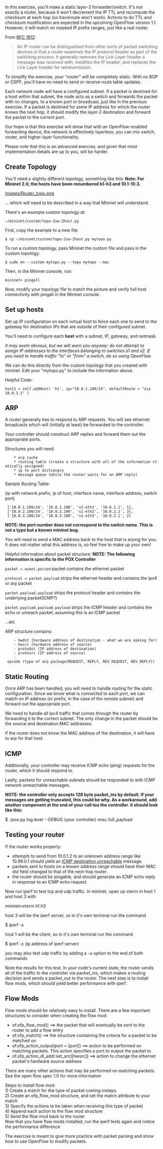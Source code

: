 In this exercise, you'll make a static layer-3 forwarder/switch.  It's not exactly a router, because it won't decrement the IP TTL and recompute the checksum at each hop (so traceroute won't work).  Actions to do TTL and checksum modification are expected in the upcoming OpenFlow version 1.1.  However, it will match on masked IP prefix ranges, just like a real router.

From [http://www.faqs.org/rfcs/rfc1812.html#ixzz0oPra4P9C RFC 1812]:
<blockquote>
An IP router can be distinguished from other sorts of packet switching devices in that a router examines the IP protocol header as part of the switching process. It generally removes the Link Layer header a message was received with, modifies the IP header, and replaces the Link Layer header for retransmission.
</blockquote>

To simplify the exercise, your "router" will be completely static. With no BGP or OSPF, you'll have no need to send or receive route table updates.

Each network node will have a configured subnet.  If a packet is destined for a host within that subnet, the node acts as a switch and forwards the packet with no changes, to a known port or broadcast, just like in the previous exercise.  If a packet is destined for some IP address for which the router knows the next hop, it should modify the layer-2 destination and forward the packet to the correct port.

Our hope is that this exercise will show that with an OpenFlow-enabled forwarding device, the network is effectively layerless; you can mix switch, router, and higher-layer functionality.

Please note that this is an advanced exercise, and given that most implementation details are up to you, will be harder.

== Create Topology ==

You'll need a slightly different topology, something like this:
'''Note: For Mininet 2.0, the hosts have been renumbered h1-h3 and 10.1-10.3.'''

[[images/Router_topo.png]]


… which will need to be described in a way that Mininet will understand.

There's an example custom topology at:
 ~/mininet/custom/topo-2sw-2host.py

First, copy the example to a new file:
 $ cp ~/mininet/custom/topo-2sw-2host.py mytopo.py

To run a custom topology, pass Mininet the custom file and pass in the custom topology:
 $ sudo mn --custom mytopo.py --topo mytopo --mac

Then, in the Mininet console, run:
 mininet> pingall

Now, modify your topology file to match the picture and verify full host connectivity with pingall in the Mininet console.

== Set up hosts ==

Set up IP configuration on each virtual host to force each one to send to the gateway for destination IPs that are outside of their configured subnet.

You'll need to configure each '''host''' with a subnet, IP, gateway, and netmask. 

''It may seem obvious, but we will warn you anyway: do not attempt to assign IP addresses to the interfaces belonging to switches s1 and s2. If you need to handle traffic "to" or "from" a switch, do so using OpenFlow.''

We can do this directly from the custom topology that you created with mininet. Edit your "mytopo.py" to include the information above.

Helpful Code:

<code>host1 = self.addHost( 'h1', ip="10.0.1.100/24", defaultRoute = "via 10.0.1.1" )</code>

== ARP ==

A router generally has to respond to ARP requests. You will see ethernet broadcasts which will (initially at least) be forwarded to the controller.

Your controller should construct ARP replies and forward them out the appropriate ports.

Structures you will need:
     * arp cache
     * routing table (create a structure with all of the information statically assigned)
     * ip to port dictionary
     * message queue (while the router waits for an ARP reply)

Sample Routing Table:

(ip with network prefix, ip of host, interface name, interface address, switch port)


  ['10.0.1.100/24', '10.0.1.100', 's1-eth1', '10.0.1.1', 1],
  ['10.0.2.100/24', '10.0.2.100', 's1-eth2', '10.0.2.1', 3],
  ['10.0.3.100/24', '10.0.3.100', 's1-eth3', '10.0.3.1', 2]


'''NOTE: the port number does not correspond to the switch name. This is not a typo but a known mininet bug.'''

You will need to send a MAC address back to the host that is arping for you. It does not matter what this address is, so feel free to make up your own!

Helpful information about packet structure:
'''NOTE: The following information is specific to the POX Controller'''

<code>packet = event.parsed</code> packet contains the ethernet packet

<code>protocol = packet.payload</code> strips the ethernet header and contains the ipv4 or arp packet

<code>packet.payload.payload</code> strips the protocol header and contains the underlying packet(ICMP?)

<code>packet.payload.payload.payload</code> strips the ICMP header and contains the echo or unreach packet, assuming this is an ICMP packet

...etc


ARP structure contains:
     - hwdst (hardware address of destination - what we are asking for)
     - hwsrc (hardware address of source)
     - protodst (IP address of destination)
     - protosrc (IP address of source)
     - opcode (type of arp package[REQUEST, REPLY, REV_REQUEST, REV_REPLY])

== Static Routing ==

Once ARP has been handled, you will need to handle routing for the static configuration. Since we know what is connected to each port, we can match on IP address (or prefix, in the case of the remote subnet) and forward out the appropriate port.

We need to handle all ipv4 traffic that comes through the router by forwarding it to the correct subnet. The only change in the packet should be the source and destination MAC addresses.

If the router does not know the MAC address of the destination, it will have to arp for that host.

== ICMP ==

Additionally, your controller may receive ICMP echo (ping) requests for the router, which it should respond to.

Lastly, packets for unreachable subnets should be responded to with ICMP network unreachable messages.

'''NOTE: the controller only accepts 128 byte packet_ins by default. If your messages are getting truncated, this could be why. As a workaround, add another component at the end of your call too the controller. it should look like this: '''

$ ./pox.py log.level --DEBUG (your controller) misc.full_payload

== Testing your router ==

If the router works properly:
* attempts to send from 10.0.1.2 to an unknown address range like 10.99.0.1 should yield an [http://en.wikipedia.org/wiki/ICMP_Destination_Unreachable ICMP destination unreachable] message.
* packets sent to hosts on a known address range should have their MAC dst field changed to that of the next-hop router.
* the router should be pingable, and should generate an ICMP echo reply in response to an ICMP echo request.

Now run iperf to test tcp and udp traffic. In mininet, open up xterm in host 1 and host 3 with 

mininet>xterm h1 h3

host 3 will be the iperf server, so in it's own terminal run the command 

$ iperf -s

host 1 will be the client, so in it's own terminal run the command

$ iperf -c (ip address of iperf server)

you may also test udp traffic by adding a -u option to the end of both commands

Note the results for this test. In your code's current state, the router sends all of the traffic to the controller via packet_ins, which makes a routing decision and sends a packet_out to the router. The next step is to install flow mods, which should yield better performance with iperf.

== Flow Mods ==

Flow mods should be relatively easy to install. There are a few important structures to consider when creating the flow mod:

*of.ofp_flow_mod() ==> the packet that will eventually be sent to the router to add a flow entry
*of.ofp_match() ==> the structure containing the criteria for a packet to be matched on 
*of.ofp_action_output(port = [port]) ==> action to be performed on matching packets. This action specifies a port to output the packet to
*of.ofp_action_dl_addr.set_src([hwsrc]) ==> action to change the ethernet packet's hardware source address

There are many other actions that may be performed on matching packets. See the open flow spec 1.0 for more information

Steps to install flow mod:<br />
1) Create a match for the type of packet coming insteps<br />
2) Create an ofp_flow_mod structure, and set the match attribute to your match<br />
3) Specify the actions to be taken when receiving this type of packet<br />
4) Append each action to the flow mod structure<br />
5) Send the flow mod back to the router<br />

Now that you have flow mods installed, run the iperf tests again and notice the performance difference



The exercise is meant to give more practice with packet parsing and show how to use OpenFlow to modify packets.